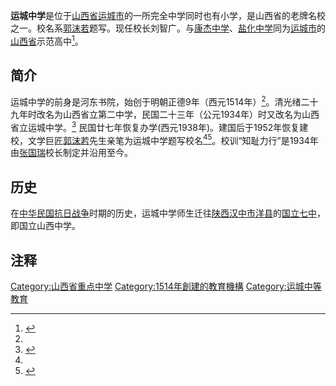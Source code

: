 {{coord|35.0407|111.0221|type:school|display=title}}{{expand|time=2012-04-28T23:35:12+00:00}}
{{Infobox School
| name = 运城中学
| other_name = Yuncheng Middle School
| image =[[File:Yuncheng_middle_school_logo.jpg|File:Yuncheng_middle_school_logo.jpg]]
|logo = 
| motto = 知耻力行
崇德·尚智·唯美·笃学
| established = 1514年<ref name="a">{{Cite web |url=http://www.sxyczx.com/zhuzhanwenzhang/xuexiaogaikuang/2010-09-26/191.html|title= 学校简介 |author= 山西省运城中学 |date=2010-09-26|language=zh-cn |accessdate= 2012-04-01 |quote= 运城中学是山西省示范高中，其前身河东书院，始创于明朝正德9年（公元1514年），后几经周折搬迁，时断时续。建国后，1952年恢复建校，文学巨匠郭沫若先生亲笔为运城中学题写校名。 }}</ref>
| district = {{flagicon|PRC}}[[山西|山西]][[运城|运城]]盐湖区
| type = 公立高中
| grades =三年制
| principal = 刘智广
| faculty = 430人
| staff = 532人（2010年）
| students = 6734人
| address = 东校{{flagicon|PRC}}[[山西|山西]][[运城|运城]]盐湖区魏南大街<br>西校{{flagicon|PRC}}[[山西|山西]][[运城|运城]]盐湖区运城解放南路231号
| tel =0359-2616012
| fax =
| mail =
| website = http://www.sxyczx.com
|mapframe-zoom=15
}}
'''运城中学'''是位于[[山西省|山西省]][[运城市|运城市]]的一所完全中学同时也有小学，是山西省的老牌名校之一。校名系[[郭沫若|郭沫若]]题写。现任校长刘智广。与[[康杰中学|康杰中学]]、[[盐化中学|盐化中学]]同为[[运城市|运城市]]的[[山西省|山西省]]示范高中<ref>{{Cite web|url=http://www.sxedu.gov.cn/bmgz/actinfo_show.asp?actid=1607|title=关于公布“山西省示范高中”学校名单的通知|author=山西省教育厅|date=2009-12-28|publisher=山西省教育厅|language=zh-cn|accessdate=2012-04-01|archive-url=https://web.archive.org/web/20110522214807/http://www.sxedu.gov.cn/BMGZ/actinfo_show.asp?actid=1607|archive-date=2011-05-22|dead-url=yes}}</ref>。

==简介==
运城中学的前身是河东书院，始创于明朝正德9年（西元1514年）<ref name="a"></ref>。清光绪二十九年时改名为山西省立第二中学，民国二十三年（公元1934年）时又改名为山西省立运城中学。<ref>{{cite news|title=运城中学举办恢复建校60周年庆典|url=http://www.ycsjyj.com/Page/edunews/2012-10/10/12010390.html|accessdate=2012-12-09|newspaper=运城中学|date=2012-10-10}}</ref> 民国廿七年恢复办学(西元1938年)。建国后于1952年恢复建校，文学巨匠[[郭沫若|郭沫若]]先生亲笔为运城中学题写校名<ref name="a"></ref><ref>{{Cite web|url=http://www.sxyczx.com/zhuzhanwenzhang/xuexiaogaikuang/2010-09-26/192.html|title=校史回顾|author=山西省运城中学|date=2010-09-26|language=zh-cn|accessdate=2012-04-01|archive-url=https://web.archive.org/web/20130822151625/http://www.sxyczx.com/zhuzhanwenzhang/xuexiaogaikuang/2010-09-26/192.html|archive-date=2013-08-22|dead-url=yes}}</ref>。校训“知耻力行”是1934年由[[张国瑞_(现代)|张国瑞]]校长制定并沿用至今。

==历史==
在[[中华民国|中华民国]][[抗日战争|抗日战争]]时期的历史，运城中学师生迁往[[陕西|陕西]][[汉中市|汉中市]][[洋县|洋县]]的[[国立七中|国立七中]]，即国立山西中学。

==注释==
{{reflist}}


{{山西省示范高中}}
{{民国时期山西教育}}
{{C20慕课联盟}}
[[Category:山西省重点中学|Category:山西省重点中学]]
[[Category:1514年創建的教育機構|Category:1514年創建的教育機構]]
[[Category:运城中等教育|Category:运城中等教育]]